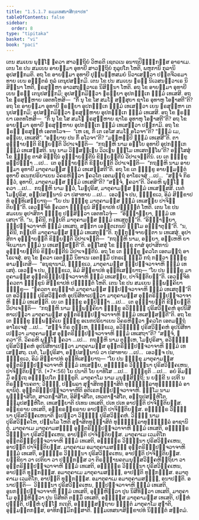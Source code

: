 ```yaml
---
title: "1.5.1.7 ຘມ຺ມເທສນາສິກ຺ຂາປທ"
tableOfContents: false
sidebar:
  order: 8
type: "tipitaka"
basket: "vi"
book: "paci"
---
```



<DynamicBreadcrumb />

<Division number="60" book="paci">

<Paragraph number="197" book="paci">
ເຕນ ສມເຍນ ພຸທ຺ໂຘ ຠຄວາ ສາວຕ຺ຖິຍໍ ວິຫຣຕິ ເຊຕວເນ ອນາຖປິຓ຺ຑິກສ຺ສ ອາຣາເມ. ເຕນ ໂຂ ປນ ສມເຍນ ອາຍສ຺ມາ ອຸທາຍີ ສາວຕ຺ຖິຍໍ ກຸລູປໂກ ໂຫຕິ, ພຫຸການິ ກຸລານິ ອຸປສງ຺ກມຕິ. ອຖ ໂຂ ອາຍສ຺ມາ ອຸທາຍີ ປຸພ຺ພຓ຺ຫສມຍໍ ນິວາເສຕ຺ວາ ປຕ຺ຕຈີວຣມາທາຍ ເຍນ ອຎ຺ຎຕຣໍ ກຸລໍ ເຕນຸປສງ຺ກມິ. ເຕນ ໂຂ ປນ ສມເຍນ ຆຣຓີ ນິເວສນທ຺ວາເຣ ນິສິນ຺ນາ ໂຫຕິ, ຆຣສຸຓ຺ຫາ ອາວສຖທ຺ວາເຣ ນິສິນ຺ນາ ໂຫຕິ. ອຖ ໂຂ ອາຍສ຺ມາ ອຸທາຍີ ເຍນ ຆຣຓີ ເຕນຸປສງ຺ກມິ; ອຸປສງ຺ກມິຕ຺ວາ ຆຣຓິຍາ ອຸປກຓ຺ຓເກ ຘມ຺ມໍ ເທເສສິ. ອຖ ໂຂ ຆຣສຸຓ຺ຫາຍ ເອຕທໂຫສິ—  “ກິໍ ນຸ ໂຂ ໂສ ສມໂຓ ສສ຺ສຸຍາ ຊາໂຣ ອຸທາຫຸ ໂອຠາສຕີ”ຕິ?
</Paragraph>

<Paragraph number="198" book="paci">
ອຖ ໂຂ ອາຍສ຺ມາ ອຸທາຍີ ຆຣຓິຍາ ອຸປກຓ຺ຓເກ ຘມ຺ມໍ ເທເສຕ຺ວາ ເຍນ ຆຣສຸຓ຺ຫາ ເຕນຸປສງ຺ກມິ; ອຸປສງ຺ກມິຕ຺ວາ ຆຣສຸຓ຺ຫາຍ ອຸປກຓ຺ຓເກ ຘມ຺ມໍ ເທເສສິ. ອຖ ໂຂ ຆຣຓິຍາ ເອຕທໂຫສິ—  “ກິໍ ນຸ ໂຂ ໂສ ສມໂຓ ຆຣສຸຓ຺ຫາຍ ຊາໂຣ ອຸທາຫຸ ໂອຠາສຕີ”ຕິ? ອຖ ໂຂ ອາຍສ຺ມາ ອຸທາຍີ ຆຣສຸຓ຺ຫາຍ ອຸປກຓ຺ຓເກ ຘມ຺ມໍ ເທເສຕ຺ວາ ປກ຺ກາມິ. ອຖ ໂຂ ຆຣຓີ ຆຣສຸຓ຺ຫໍ ເອຕທໂວຈ—  “ເຫ ເຊ, ກິໍ ເຕ ເອໂສ ສມໂຓ ອໂວຈາ”ຕິ? “ຘມ຺ມໍ ເມ, ອຍ຺ເຍ, ເທເສສິ”. “ອຍ຺ຍາຍ ປນ ກິໍ ອໂວຈາ”ຕິ? “ມຍ຺ຫມ຺ປິ ຘມ຺ມໍ ເທເສສີ”ຕິ. ຕາ ອຸຊ຺ຌາຍນ຺ຕິ ຂິຍ຺ຍນ຺ຕິ ວິປາເຈນ຺ຕິ—  “ກຖຎ຺ຫິ ນາມ ອຍ຺ໂຍ ອຸທາຍີ ອຸປກຓ຺ຓເກ ຘມ຺ມໍ ເທເສສ຺ສຕິ. ນນຸ ນາມ ວິສ຺ສຏ຺ເຐນ ວິວເຏນ ຘມ຺ໂມ ເທເສຕພ຺ໂພ”ຕິ?
</Paragraph>

<Paragraph number="199" book="paci">
ອສ຺ໂສສຸໍ ໂຂ ຠິກ຺ຂູ ຕາສໍ ອິຕ຺ຖີນໍ ອຸຊ຺ຌາຍນ຺ຕີນໍ ຂິຍ຺ຍນ຺ຕີນໍ ວິປາເຈນ຺ຕີນໍ. ເຍ ເຕ ຠິກ຺ຂູ ອປ຺ປິຈ຺ຉາ …ເປ…  ເຕ ອຸຊ຺ຌາຍນ຺ຕິ ຂິຍ຺ຍນ຺ຕິ ວິປາເຈນ຺ຕິ—  “ກຖຎ຺ຫິ ນາມ ອາຍສ຺ມາ ອຸທາຍີ ມາຕຸຄາມສ຺ສ ຘມ຺ມໍ ເທເສສ຺ສຕີ”ຕິ.
</Paragraph>

<Paragraph number="200" book="paci">
ອຖ ໂຂ ເຕ ຠິກ຺ຂູ ອາຍສ຺ມນ຺ຕໍ ອຸທາຍິໍ ອເນກປຣິຍາເຍນ ວິຄຣຫິຕ຺ວາ ຠຄວໂຕ ເອຕມຕ຺ຖໍ ອາໂຣເຈສຸໍ …ເປ…  “ສຈ຺ຈໍ ກິຣ ຕ຺ວໍ, ອຸທາຍິ, ມາຕຸຄາມສ຺ສ ຘມ຺ມໍ ເທເສສີ”ຕິ? “ສຈ຺ຈໍ, ຠຄວາ”ຕິ. ວິຄຣຫິ ພຸທ຺ໂຘ ຠຄວາ …ເປ…  ກຖຎ຺ຫິ ນາມ ຕ຺ວໍ, ໂມຆປຸຣິສ, ມາຕຸຄາມສ຺ສ ຘມ຺ມໍ ເທເສສ຺ສສິ. ເນຕໍ ໂມຆປຸຣິສ, ອປ຺ປສນ຺ນານໍ ວາ ປສາທາຍ …ເປ…  ເອວຎ຺ຈ ປນ, ຠິກ຺ຂເວ, ອິມໍ ສິກ຺ຂາປທໍ ອຸທ຺ທິເສຍ຺ຍາຖ—
</Paragraph>

<Paragraph number="201" book="paci">
<Emphasis>“ໂຍ ປນ ຠິກ຺ຂຸ ມາຕຸຄາມສ຺ສ ຘມ຺ມໍ ເທເສຍ຺ຍ ປາຈິຕ຺ຕິຍນ຺”</Emphasis>ຕິ.
</Paragraph>

<Paragraph number="202" book="paci">
ເອວຎ຺ຈິທໍ ຠຄວຕາ ຠິກ຺ຂູນໍ ສິກ຺ຂາປທໍ ປຎ຺ຎຕ຺ຕໍ ໂຫຕິ.
</Paragraph>

</Division>
<Division number="61" book="paci">

<Paragraph number="203" book="paci">
ເຕນ ໂຂ ປນ ສມເຍນ ອຸປາສິກາ ຠິກ຺ຂູ ປສ຺ສິຕ຺ວາ ເອຕທໂວຈຸໍ—  “ອິງ຺ຆາຍ຺ຍາ, ຘມ຺ມໍ ເທເສຖາ”ຕິ. “ນ, ຠຄິນີ, ກປ຺ປຕິ ມາຕຸຄາມສ຺ສ ຘມ຺ມໍ ເທເສຕຸນ຺”ຕິ. “ອິງ຺ຆາຍ຺ຍາ, ຉປ຺ປຎ຺ຈວາຈາຫິ ຘມ຺ມໍ ເທເສຖ, ສກ຺ກາ ເອຕ຺ຕເກນປິ ຘມ຺ໂມ ອຎ຺ຎາຕຸນ຺”ຕິ. “ນ, ຠຄິນີ, ກປ຺ປຕິ ມາຕຸຄາມສ຺ສ ຘມ຺ມໍ ເທເສຕຸນ຺”ຕິ. ກຸກ຺ກຸຈ຺ຈາຍນ຺ຕາ ນ ເທເສສຸໍ. ອຸປາສິກາ ອຸຊ຺ຌາຍນ຺ຕິ ຂິຍ຺ຍນ຺ຕິ ວິປາເຈນ຺ຕິ—  “ກຖຎ຺ຫິ ນາມ, ອຍ຺ຍາ, ອມ຺ເຫຫິ ຍາຈີຍມານາ ຘມ຺ມໍ ນ ເທເສສ຺ສນ຺ຕີ”ຕິ.
</Paragraph>

<Paragraph number="204" book="paci">
ອສ຺ໂສສຸໍ ໂຂ ຠິກ຺ຂູ ຕາສໍ ອຸປາສິການໍ ອຸຊ຺ຌາຍນ຺ຕີນໍ ຂິຍ຺ຍນ຺ຕີນໍ ວິປາເຈນ຺ຕີນໍ. ອຖ ໂຂ ເຕ ຠິກ຺ຂູ ຠຄວໂຕ ເອຕມຕ຺ຖໍ ອາໂຣເຈສຸໍ. ອຖ ໂຂ ຠຄວາ ເອຕສ຺ມິໍ ນິທາເນ ເອຕສ຺ມິໍ ປກຣເຓ ຘມ຺ມິໍ ກຖໍ ກຕ຺ວາ ຠິກ຺ຂູ ອາມນ຺ເຕສິ—  “ອນຸຊານາມິ, ຠິກ຺ຂເວ, ມາຕຸຄາມສ຺ສ ຉປ຺ປຎ຺ຈວາຈາຫິ ຘມ຺ມໍ ເທເສຕຸໍ. ເອວຎ຺ຈ ປນ, ຠິກ຺ຂເວ, ອິມໍ ສິກ຺ຂາປທໍ ອຸທ຺ທິເສຍ຺ຍາຖ—
</Paragraph>

<Paragraph number="205" book="paci">
<Emphasis>“ໂຍ ປນ ຠິກ຺ຂູ ມາຕຸຄາມສ຺ສ ອຸຕ຺ຕຣິຉປ຺ປຎ຺ຈວາຈາຫິ ຘມ຺ມໍ ເທເສຍ຺ຍ, ປາຈິຕ຺ຕິຍນ຺”</Emphasis>ຕິ.
</Paragraph>

<Paragraph number="206" book="paci">
ເອວຎ຺ຈິທໍ ຠຄວຕາ ຠິກ຺ຂູນໍ ສິກ຺ຂາປທໍ ປຎ຺ຎຕ຺ຕໍ ໂຫຕິ.
</Paragraph>

</Division>
<Division number="62" book="paci">

<Paragraph number="207" book="paci">
ເຕນ ໂຂ ປນ ສມເຍນ ຉພ຺ພຄ຺ຄິຍາ ຠິກ຺ຂູ—  “ຠຄວຕາ ອນຸຎ຺ຎາຕໍ ມາຕຸຄາມສ຺ສ ຉປ຺ປຎ຺ຈວາຈາຫິ ຘມ຺ມໍ ເທເສຕຸນ຺”ຕິ ເຕ ອວິຎ຺ຎຸໍ ປຸຣິສວິຄ຺ຄຫໍ ອຸປນິສີທາເປຕ຺ວາ ມາຕຸຄາມສ຺ສ ອຸຕ຺ຕຣິຉປ຺ປຎ຺ຈວາຈາຫິ ຘມ຺ມໍ ເທເສນ຺ຕິ. ເຍ ເຕ ຠິກ຺ຂູ ອປ຺ປິຈ຺ຉາ …ເປ…  ເຕ ອຸຊ຺ຌາຍນ຺ຕິ ຂິຍ຺ຍນ຺ຕິ ວິປາເຈນ຺ຕິ—  “ກຖຎ຺ຫິ ນາມ ຉພ຺ພຄ຺ຄິຍາ ຠິກ຺ຂູ ອວິຎ຺ຎຸໍ ປຸຣິສວິຄ຺ຄຫໍ ອຸປນິສີທາເປຕ຺ວາ ມາຕຸຄາມສ຺ສ ອຸຕ຺ຕຣິຉປ຺ປຎ຺ຈວາຈາຫິ ຘມ຺ມໍ ເທເສສ຺ສນ຺ຕີ”ຕິ.
</Paragraph>

<Paragraph number="208" book="paci">
ອຖ ໂຂ ເຕ ຠິກ຺ຂູ ຉພ຺ພຄ຺ຄິເຍ ຠິກ຺ຂູ ອເນກປຣິຍາເຍນ ວິຄຣຫິຕ຺ວາ ຠຄວໂຕ ເອຕມຕ຺ຖໍ ອາໂຣເຈສຸໍ …ເປ…  “ສຈ຺ຈໍ ກິຣ ຕຸມ຺ເຫ, ຠິກ຺ຂເວ, ອວິຎ຺ຎຸໍ ປຸຣິສວິຄ຺ຄຫໍ ອຸປນິສີທາເປຕ຺ວາ ມາຕຸຄາມສ຺ສ ອຸຕ຺ຕຣິຉປ຺ປຎ຺ຈວາຈາຫິ ຘມ຺ມໍ ເທເສຖາ”ຕິ? “ສຈ຺ຈໍ, ຠຄວາ”ຕິ. ວິຄຣຫິ ພຸທ຺ໂຘ ຠຄວາ …ເປ…  ກຖຎ຺ຫິ ນາມ ຕຸມ຺ເຫ, ໂມຆປຸຣິສາ, ອວິຎ຺ຎຸໍ ປຸຣິສວິຄ຺ຄຫໍ ອຸປນິສີທາເປຕ຺ວາ ມາຕຸຄາມສ຺ສ ອຸຕ຺ຕຣິຉປ຺ປຎ຺ຈວາຈາຫິ ຘມ຺ມໍ ເທເສສ຺ສຖ. ເນຕໍ, ໂມຆປຸຣິສາ, ອປ຺ປສນ຺ນານໍ ວາ ປສາທາຍ …ເປ…  ເອວຎ຺ຈ ປນ, ຠິກ຺ຂເວ, ອິມໍ ສິກ຺ຂາປທໍ ອຸທ຺ທິເສຍ຺ຍາຖ—
</Paragraph>

</Division>
<Division number="63" book="paci">

<Paragraph number="209" book="paci">
<Emphasis>“ໂຍ ປນ ຠິກ຺ຂຸ ມາຕຸຄາມສ຺ສ ອຸຕ຺ຕຣິຉປ຺ປຎ຺ຈວາຈາຫິ ຘມ຺ມໍ ເທເສຍ຺ຍ, ອຎ຺ຎຕ຺ຣ ວິຎ຺ຎຸນາ ປຸຣິສວິຄ຺ຄເຫນ, ປາຈິຕ຺ຕິຍນ຺”</Emphasis>ຕິ. (*7*:<Emphasis>56</Emphasis>)
</Paragraph>

</Division>
<Division number="64" book="paci">

<Paragraph number="210" book="paci">
<Emphasis>ໂຍ ປນາ</Emphasis>ຕິ ໂຍ ຍາທິໂສ …ເປ…  <Emphasis>ຠິກ຺ຂູ</Emphasis>ຕິ …ເປ…  ອຍໍ ອິມສ຺ມິໍ ອຕ຺ເຖ ອຘິປ຺ເປໂຕ ຠິກ຺ຂູຕິ.
</Paragraph>

<Paragraph number="211" book="paci">
<Emphasis>ມາຕຸຄາໂມ</Emphasis> ນາມ ມນຸສ຺ສິຕ຺ຖີ; ນ ຍກ຺ຂີ ນ ເປຕີ ນ ຕິຣຈ຺ຉານຄຕາ; ວິຎ຺ຎູ, ປຏິພລາ ສຸຠາສິຕທຸພ຺ຠາສິຕໍ ທຸຏ຺ຐຸລ຺ລາທຸຏ຺ຐຸລ຺ລໍ ອາຊານິຕຸໍ.
</Paragraph>

<Paragraph number="212" book="paci">
<Emphasis>ອຸຕ຺ຕຣິຉປ຺ປຎ຺ຈວາຈາຫີ</Emphasis>ຕິ ອຕິເຣກຉປ຺ປຎ຺ຈວາຈາຫິ.
</Paragraph>

<Paragraph number="213" book="paci">
<Emphasis>ຘມ຺ໂມ</Emphasis> ນາມ ພຸທ຺ຘຠາສິໂຕ, ສາວກຠາສິໂຕ, ອິສິຠາສິໂຕ, ເທວຕາຠາສິໂຕ, ອຕ຺ຖູປສຎ຺ຫິໂຕ, ຘມ຺ມູປສຎ຺ຫິໂຕ.
</Paragraph>

<Paragraph number="214" book="paci">
<Emphasis>ເທເສຍ຺ຍາ</Emphasis>ຕິ ປເທນ ເທເສຕິ, ປເທ ປເທ ອາປຕ຺ຕິ ປາຈິຕ຺ຕິຍສ຺ສ. ອກ຺ຂຣາຍ ເທເສຕິ, ອກ຺ຂຣກ຺ຂຣາຍ ອາປຕ຺ຕິ ປາຈິຕ຺ຕິຍສ຺ສ.
</Paragraph>

<Paragraph number="215" book="paci">
<Emphasis>ອຎ຺ຎຕ຺ຣ ວິຎ຺ຎຸນາ ປຸຣິສວິຄ຺ຄເຫນາ</Emphasis>ຕິ ຐເປຕ຺ວາ ວິຎ຺ຎຸໍ ປຸຣິສວິຄ຺ຄຫໍ. ວິຎ຺ຎູ ນາມ ປຸຣິສວິຄ຺ຄໂຫ, ປຏິພໂລ ໂຫຕິ ສຸຠາສິຕທຸພ຺ຠາສິຕໍ ທຸຏ຺ຐຸລ຺ລາທຸຏ຺ຐຸລ຺ລໍ ອາຊານິຕຸໍ.
</Paragraph>

</Division>
<Division number="65" book="paci">

<Paragraph number="216" book="paci">
ມາຕຸຄາເມ ມາຕຸຄາມສຎ຺ຎີ ອຸຕ຺ຕຣິຉປ຺ປຎ຺ຈວາຈາຫິ ຘມ຺ມໍ ເທເສຕິ, ອຎ຺ຎຕ຺ຣ ວິຎ຺ຎຸນາ ປຸຣິສວິຄ຺ຄເຫນ, ອາປຕ຺ຕິ ປາຈິຕ຺ຕິຍສ຺ສ. ມາຕຸຄາເມ ເວມຕິໂກ ອຸຕ຺ຕຣິຉປ຺ປຎ຺ຈວາຈາຫິ ຘມ຺ມໍ ເທເສຕິ, ອຎ຺ຎຕ຺ຣ ວິຎ຺ຎຸນາ ປຸຣິສວິຄ຺ຄເຫນ, ອາປຕ຺ຕິ ປາຈິຕ຺ຕິຍສ຺ສ. ມາຕຸຄາເມ ອມາຕຸຄາມສຎ຺ຎີ ອຸຕ຺ຕຣິຉປ຺ປຎ຺ຈວາຈາຫິ ຘມ຺ມໍ ເທເສຕິ, ອຎ຺ຎຕ຺ຣ ວິຎ຺ຎຸນາ ປຸຣິສວິຄ຺ຄເຫນ, ອາປຕ຺ຕິ ປາຈິຕ຺ຕິຍສ຺ສ.
</Paragraph>

<Paragraph number="217" book="paci">
ຍກ຺ຂິຍາ ວາ ເປຕິຍາ ວາ ປຓ຺ຑກສ຺ສ ວາ ຕິຣຈ຺ຉານຄຕມນຸສ຺ສວິຄ຺ຄຫິຕ຺ຖິຍາ ວາ ອຸຕ຺ຕຣິຉປ຺ປຎ຺ຈວາຈາຫິ ຘມ຺ມໍ ເທເສຕິ, ອຎ຺ຎຕ຺ຣ ວິຎ຺ຎຸນາ ປຸຣິສວິຄ຺ຄເຫນ, ອາປຕ຺ຕິ ທຸກ຺ກຏສ຺ສ. ອມາຕຸຄາເມ ມາຕຸຄາມສຎ຺ຎີ, ອາປຕ຺ຕິ ທຸກ຺ກຏສ຺ສ. ອມາຕຸຄາເມ ເວມຕິໂກ, ອາປຕ຺ຕິ ທຸກ຺ກຏສ຺ສ. ອມາຕຸຄາເມ ອມາຕຸຄາມສຎ຺ຎີ, ອນາປຕ຺ຕິ.
</Paragraph>

</Division>
<Division number="66" book="paci">

<Paragraph number="218" book="paci">
ອນາປຕ຺ຕິ—  ວິຎ຺ຎຸນາ ປຸຣິສວິຄ຺ຄເຫນ, ຉປ຺ປຎ຺ຈວາຈາຫິ ຘມ຺ມໍ ເທເສຕິ, ອູນກຉປ຺ປຎ຺ຈວາຈາຫິ ຘມ຺ມໍ ເທເສຕິ, ອຸຏ຺ຐຫິຕ຺ວາ ປຸນ ນິສີທິຕ຺ວາ ເທເສຕິ, ມາຕຸຄາໂມ ອຸຏ຺ຐຫິຕ຺ວາ ປຸນ ນິສີທຕິ ຕສ຺ມິໍ ເທເສຕິ, ອຎ຺ຎສ຺ສ ມາຕຸຄາມສ຺ສ ເທເສຕິ, ປຎ຺ຫໍ ປຸຈ຺ຉຕິ, ປຎ຺ຫໍ ປຸຏ຺ໂຐ ກເຖຕິ, ອຎ຺ຎສ຺ສຕ຺ຖາຍ ຠຓນ຺ຕໍ ມາຕຸຄາໂມ ສຸຓາຕິ, ອຸມ຺ມຕ຺ຕກສ຺ສ, ອາທິກມ຺ມິກສ຺ສາຕິ.

</Paragraph>
</Division>

<Paragraph number="219" type="center" book="paci">
ຘມ຺ມເທສນາສິກ຺ຂາປທໍ ນິຏ຺ຐິຕໍ ສຕ຺ຕມໍ.
</Paragraph>